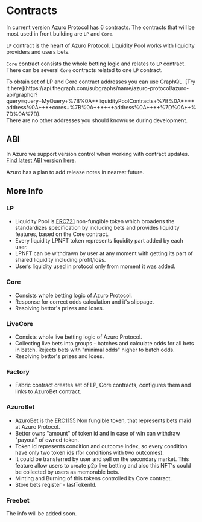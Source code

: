 
# Contracts

In current version Azuro Protocol has 6 contracts. The contracts that will be most used in front building are `LP`
and `Core`.

`LP` contract is the heart of Azuro Protocol. Liquidity Pool works with liquidity providers and users bets.

`Core` contract
consists the whole betting logic and relates to `LP` contract. There can be several `Core` contracts related to one `LP` contract.

<Callout type="info" emoji="ℹ️️">
  To obtain set of LP and Core contract addresses you can use GraphQL. [Try it here](https://api.thegraph.com/subgraphs/name/azuro-protocol/azuro-api/graphql?query=query+MyQuery+%7B%0A++liquidityPoolContracts+%7B%0A++++address%0A++++cores+%7B%0A++++++address%0A++++%7D%0A++%7D%0A%7D).
  <br />There are no other addresses you should know/use during development.
</Callout>


## ABI

In Azuro we support version control when working with contract updates.
[Find latest ABI version here](https://github.com/Azuro-protocol/public-config/tree/main/abis/eth).

<Callout type="info" emoji="❤️">
  Azuro has a plan to add release notes in nearest future.
</Callout>


## More Info

### LP

- Liquidity Pool is [ERC721](https://eips.ethereum.org/EIPS/eip-721) non-fungible token which broadens the standardizes specification by including bets
and provides liquidity features, based on the Core contract.
- Every liquidity LPNFT token represents liquidity part added by each user.
- LPNFT can be withdrawn by user at any moment with getting its part of shared liquidity including profit/loss.
- User’s liquidity used in protocol only from moment it was added.

### Core

- Consists whole betting logic of Azuro Protocol.
- Response for correct odds calculation and it's slippage.
- Resolving bettor's prizes and loses.

### LiveCore

- Consists whole live betting logic of Azuro Protocol.
- Collecting live bets into groups - batches and calculate odds for all bets in batch. Rejects bets with
"minimal odds" higher to batch odds.
- Resolving bettor's prizes and loses.

### Factory

- Fabric contract creates set of LP, Core contracts, configures them and links to AzuroBet contract.

### AzuroBet

- AzuroBet is the [ERC1155](https://eips.ethereum.org/EIPS/eip-1155) Non fungible token,
that represents bets maid at Azuro Protocol.
- Bettor owns "amount" of token id and in case of win can withdraw "payout" of owned token.
- Token Id represents condition and outcome index, so every condition have only two token ids (for conditions
with two outcomes).
- It could be transferred by user and sell on the secondary market. This feature allow users to create p2p
live betting and also this NFT's could be collected by users as memorable bets.
- Minting and Burning of this tokens controlled by Core contract.
- Store bets register - lastTokenId.

### Freebet

<Callout type="warning" emoji="⚠️">
  The info will be added soon.
</Callout>
